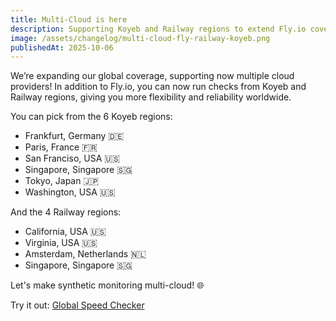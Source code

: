 ```yaml
---
title: Multi-Cloud is here
description: Supporting Koyeb and Railway regions to extend Fly.io coverage
image: /assets/changelog/multi-cloud-fly-railway-koyeb.png
publishedAt: 2025-10-06
---
```


We’re expanding our global coverage, supporting now multiple cloud providers!
In addition to Fly.io, you can now run checks from Koyeb and Railway regions, giving you more flexibility and reliability worldwide.

You can pick from the 6 Koyeb regions:

- Frankfurt, Germany 🇩🇪
- Paris, France 🇫🇷
- San Franciso, USA 🇺🇸
- Singapore, Singapore 🇸🇬
- Tokyo, Japan 🇯🇵
- Washington, USA 🇺🇸

And the 4 Railway regions:

- California, USA 🇺🇸
- Virginia, USA 🇺🇸
- Amsterdam, Netherlands 🇳🇱
- Singapore, Singapore 🇸🇬

Let's make synthetic monitoring multi-cloud! 🌐

Try it out: [Global Speed Checker](https://openstatus.dev/play/checker)
